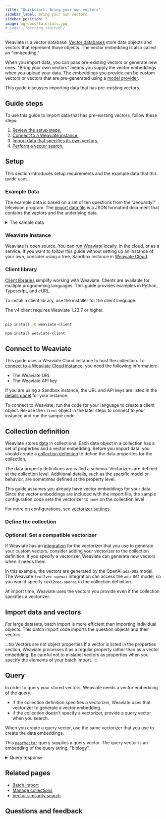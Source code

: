 ```yaml
---
title: "Quickstart: Bring your own vectors"
sidebar_label: Bring your own vectors
sidebar_position: 2
image: og/docs/tutorials.jpg
# tags: ['getting started']
---
```



Weaviate is a vector database. [Vector databases](https://weaviate.io/blog/what-is-a-vector-database) store data objects and vectors that represent those objects. The vector embedding is also called an "embedding."

When you import data, you can pass pre-existing vectors or generate new ones. "Bring your own vectors" means you supply the vector embeddings when you upload your data. The embeddings you provide can be custom vectors or vectors that are pre-generated using a [model provider](/weaviate/model-providers).

This guide discusses importing data that has pre-existing vectors.

## Guide steps

To use this guide to import data that has pre-existing vectors, follow these steps:

1. [Review the setup steps.](#setup)
1. [Connect to a Weaviate instance.](#connect-to-weaviate)
1. [Import data that specifies its own vectors.](#import-data-and-vectors)
1. [Perform a vector search.](#query)

## Setup

This section introduces setup requirements and the example data that this guide uses.

### Example Data

The example data is based on a set of ten questions from the "Jeopardy!" television program. The [import data file](https://raw.githubusercontent.com/weaviate-tutorials/quickstart/main/data/jeopardy_tiny_with_vectors_all-OpenAI-ada-002.json) is a JSON formatted document that contains the vectors and the underlying data.

<details>
  <summary>The sample data</summary>

The JSON file is based on this data. The vector embeddings are generated with the OpenAI API [`text-embedding-ada-002` model](https://platform.openai.com/docs/guides/embeddings/what-are-embeddings).

{" "}
<br />
Your vectors can come from any source, including your own vectorizer model or
another model provider such as Cohere or Hugging Face.
<br />

| Category | Question                                                                                                          | Answer                  | Vector                                             |
| :------- | :---------------------------------------------------------------------------------------------------------------- | :---------------------- | :------------------------------------------------- |
| SCIENCE  | This organ removes excess glucose from the blood & stores it as glycogen                                          | Liver                   | [ -0.006632288, -0.0042016874, ..., -0.020163147 ] |
| ANIMALS  | It's the only living mammal in the order Proboseidea                                                              | Elephant                | [ -0.0166891, -0.00092290324, ..., -0.032253385 ]  |
| ANIMALS  | The gavial looks very much like a crocodile except for this bodily feature                                        | the nose or snout       | [ -0.015592773, 0.019883318, ..., 0.0033349802 ]   |
| ANIMALS  | Weighing around a ton, the eland is the largest species of this animal in Africa                                  | Antelope                | [ 0.014535263, -0.016103541, ..., -0.025882969 ]   |
| ANIMALS  | Heaviest of all poisonous snakes is this North American rattlesnake                                               | the diamondback rattler | [ -0.0030859283, 0.015239313, ..., -0.021798335 ]  |
| SCIENCE  | 2000 news: the Gunnison sage grouse isn't just another northern sage grouse, but a new one of this classification | species                 | [ -0.0090561025, 0.011155112, ..., -0.023036297 ]  |
| SCIENCE  | A metal that is "ductile" can be pulled into this while cold & under pressure                                     | wire                    | [ -0.02735741, 0.01199829, ..., 0.010396339 ]      |
| SCIENCE  | In 1953 Watson & Crick built a model of the molecular structure of this, the gene-carrying substance              | DNA                     | [ -0.014227471, 0.020493254, ..., -0.0027445166 ]  |
| SCIENCE  | Changes in the tropospheric layer of this are what gives us weather                                               | the atmosphere          | [ 0.009625228, 0.027518686, ..., -0.0068922946 ]   |
| SCIENCE  | In 70-degree air, a plane traveling at about 1,130 feet per second breaks it                                      | Sound barrier           | [ -0.0013459147, 0.0018580769, ..., -0.033439033 ] |

</details>

### Weaviate Instance

Weaviate is open source. You can [run Weaviate](/deploy/index.mdx) locally, in the cloud, or as a service. If you want to follow this guide without setting up an instance of your own, consider using a free, Sandbox instance in [Weaviate Cloud](/cloud/quickstart).

### Client library

[Client libraries](/weaviate/client-libraries) simplify working with Weaviate. Clients are available for multiple programming languages. This guide provides examples in Python, Typescript, and cURL.

To install a client library, use the installer for the client language:

<Tabs groupId="languages">
<TabItem value="py" label="Python">
The v4 client requires Weaviate 1.23.7 or higher.<br/><br/>

```bash
pip install -U weaviate-client
```

</TabItem>
<TabItem value="js" label="JS/TS">

```bash
npm install weaviate-client
```

</TabItem>
</Tabs>

## Connect to Weaviate

This guide uses a Weaviate Cloud instance to host the collection. To [connect to a Weaviate Cloud instance](/cloud/manage-clusters/connect), you need the following information:

- The Weaviate URL
- The Weaviate API key

If you are using a Sandbox instance, the URL and API keys are listed in the [details panel](/cloud/manage-clusters/connect.mdx) for your instance.

To connect to Weaviate, run the code for your language to create a client object. Re-use the `client` object in the later steps to connect to your instance and run the sample code.


<ConnectToWeaviate />

## Collection definition

Weaviate stores [data](../concepts/data.md) in collections. Each data object in a collection has a set of properties and a vector embedding. Before you import data, you should create a [collection definition](/weaviate/config-refs/collections.mdx) to define the data properties for the collection.

The data property definitions are called a schema. Vectorizers are defined at the collection level. Additional details, such as the specific model or behavior, are sometimes defined at the property level.

This guide assumes you already have vector embeddings for your data. Since the vector embeddings are included with the import file, the sample configuration code sets the vectorizer to `none` on the collection level .

For more on configurations, see [vectorizer settings](../manage-collections/vector-config.mdx#specify-vectorizer-settings).

### Define the collection


<CreateSchema />

### Optional: Set a compatible vectorizer

If Weaviate has an [integration](/weaviate/model-providers) for the vectorizer that you use to generate your custom vectors, consider adding your vectorizer to the collection definition. If you specify a vectorizer, Weaviate can generate new vectors when it needs them.

In this example, the vectors are generated by the OpenAI `ada-002` model. The Weaviate `text2vec-openai` integration can access the `ada-002` model, so you would specify `text2vec-openai` in the collection definition.

At import time, Weaviate uses the vectors you provide even if the collection specifies a vectorizer.

## Import data and vectors

For large datasets, batch import is more efficient than importing individual objects. This batch import code imports the question objects and their vectors.


<ImportQuestionsWithVectors />

:::tip Vectors are not object properties
If a vector is listed in the properties section, Weaviate processes it as a regular property rather than as a vector embedding.
Be careful not to mislabel vectors as properties when you specify the elements of your batch import.
:::

## Query

In order to query your stored vectors, Weaviate needs a vector embedding of the query.

- If the collection definition specifies a vectorizer, Weaviate uses that vectorizer to generate a vector embedding.
- If the collection doesn't specify a vectorizer, provide a query vector when you search.

When you create a query vector, use the same vectorizer that you use to create the data embeddings.

This [`nearVector`](/weaviate/search/similarity#search-with-a-vector) query supplies a query vector. The query vector is an embedding of the query string, "biology".

<Tabs groupId="languages">
  <TabItem value="py" label="Python">
    <FilteredTextBlock
      text={ByovAllPyCode}
      startMarker="# ===== Query ====="
      endMarker="# ===== Test import ====="
      language="py"
    />
  </TabItem>
  <TabItem value="js" label="JS/TS">
    <FilteredTextBlock
      text={ByovAllTsCode}
      startMarker="// Query using nearVector"
      endMarker="END-OF-FILE"
      language="ts"
    />
  </TabItem>
  <TabItem value="java6" label="Java v6 (Beta)">
    <FilteredTextBlock
      text={JavaV6Code}
      startMarker="// START NearVector"
      endMarker="// END NearVector"
      language="java"
    />
  </TabItem>
  <TabItem value="csharp" label="C# (Beta)">
    <FilteredTextBlock
      text={CSharpCode}
      startMarker="// START NearVector"
      endMarker="// END NearVector"
      language="csharp"
    />
  </TabItem>
  <TabItem value="curl" label="Curl">
    <FilteredTextBlock
      text={ByovAllShCode}
      startMarker="# Query"
      endMarker="END-OF-FILE"
      language="bash"
    />
  </TabItem>
</Tabs>

<details>
  <summary>Query response</summary>

The response is like this:


<BiologyQuestionsJson />

</details>

## Related pages

- [Batch import](../manage-objects/import.mdx)
- [Manage collections](../manage-collections/index.mdx)
- [Vector similarity search](../search/similarity.md)

## Questions and feedback


<DocsFeedback />
